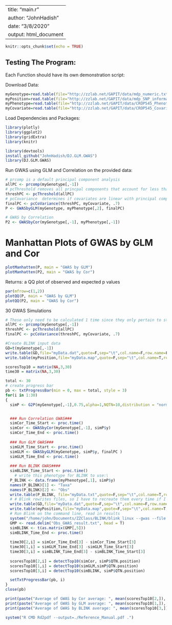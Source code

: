 
---
title: "main.r"
author: "JohnHadish"
date: "3/8/2020"
output: html_document
---

```r
knitr::opts_chunk$set(echo = TRUE)
```

## Testing The Program:
Each Function should have its own demonstration script: 

Download Data:
```r
myGenotype=read.table(file="http://zzlab.net/GAPIT/data/mdp_numeric.txt",head=T)
myPosition=read.table(file="http://zzlab.net/GAPIT/data/mdp_SNP_information.txt",head=T)
myPhenotype=read.table(file="http://zzlab.net/GAPIT/data/CROP545_Phenotype.txt",head=T)
myCovariate=read.table(file="http://zzlab.net/GAPIT/data/CROP545_Covariates.txt",head=T)
```

Load Dependencies and Packages:
```r
library(plotly)
library(ggplot2)
library(gridExtra)
library(knitr)

library(devtools)
install_github("JohnHadish/DJ.GLM.GWAS")
library(DJ.GLM.GWAS)
```

Run GWAS using GLM and Correlation on the provided data:
```r
# prcomp is a default principal component analysis
allPC <- prcomp(myGenotype[,-1])
# pcThreshold removes all princpal components that account for less than threshold
threshPC <- pcThreshold(allPC)
# pcCovariance  determines if covariates are linear with principal components
finalPC <- pcCoVariance(threshPC, myCovariate, .7)
P <- GWASbyGLM(myGenotype, myPhenotype[,2], finalPC)

# GWAS by Correlation
P2 <- GWASbyCor(myGenotype[,-1], myPhenotype[,-1])
```

# Manhattan Plots of GWAS by GLM and Cor
```r
plotManhatten(P, main = "GWAS by GLM")
plotManhatten(P2, main = "GWAS by Cor")
```
 

Returns: a QQ plot of observed and expected p values
```r
par(mfrow=c(1,2))
plotQQ(P, main = "GWAS by GLM")
plotQQ(P2, main = "GWAS by Cor")
```

30 GWAS Simulations
```r
# These only need to be calculated 1 time since they only pertain to structure of Genotype
allPC <- prcomp(myGenotype[,-1])
threshPC <- pcThreshold(allPC)
finalPC <- pcCoVariance(threshPC, myCovariate, .7)

#Create BLINK input data
GD=t(myGenotype[,-1])
write.table(GD,file="myData.dat",quote=F,sep="\t",col.name=F,row.name=F)
write.table(myPosition,file="myData.map",quote=F,sep="\t",col.name=T,row.name=F)

scoresTop10 = matrix(NA,3,30)
time30 = matrix(NA,3,30)

total <- 30
# create progress bar
pb <- txtProgressBar(min = 0, max = total, style = 3)
for(i in 1:30)
{
  simP <- G2P(myGenotype[,-1],0.75,alpha=1,NQTN=10,distribution = "norm")


  ### Run Correlation GWAS###
  simCor_Time_Start <- proc.time()
  simCor <- GWASbyCor(myGenotype[,-1], simP$y)
  simCor_Time_End <- proc.time()
  
  ### Run GLM GWAS###
  simGLM_Time_Start <- proc.time()
  simGLM <- GWASbyGLM(myGenotype, simP$y, finalPC )
  simGLM_Time_End <- proc.time()
  
  ### Run BLINK GWAS####
  simBLINK_Time_Start <- proc.time()
    # write this phenotype for BLINK to use:\
  P_BLINK <- data.frame(myPhenotype[,1], simP$y)
  names(P_BLINK)[1] <- "Taxa"
  names(P_BLINK)[2] <- "Obs"
  write.table(P_BLINK, file="myData.txt",quote=F,sep="\t",col.name=T,row.name=F)
  # # Blink rewrites files, so I have to recreate them every time if I wantit to run
  write.table(GD,file="myData.dat",quote=F,sep="\t",col.name=F,row.name=F)
  write.table(myPosition,file="myData.map",quote=F,sep="\t",col.name=T,row.name=F)
  # Run Blink on the command line, read in results
  system("/home/john/Documents/ZZClass/BLINK/blink_linux --gwas --file myData --numeric", wait = TRUE, ignore.stdout = TRUE, ignore.stderr = TRUE)
  GMP <- read.delim("Obs_GWAS_result.txt", head = T)
  simBLINK <- t(as.matrix(GMP[,5]))
  simBLINK_Time_End <- proc.time()
  
  time30[2,i] = simCor_Time_End[3] - simCor_Time_Start[3]
  time30[1,i] = simGLM_Time_End[3] -simGLM_Time_Start[3] 
  time30[3,i] = simBLINK_Time_End[3] - simBLINK_Time_Start[3]
  
  scoresTop10[2,i] = detectTop10(simCor, simP$QTN.position)
  scoresTop10[1,i] = detectTop10(simGLM,simP$QTN.position)
  scoresTop10[3,i] = detectTop10(simBLINK, simP$QTN.position)

  setTxtProgressBar(pb, i)
}
close(pb)

print(paste("Average of GWAS by Cor average: ", mean(scoresTop10[2,]), "SD: ", sd(scoresTop10[2,]), "Time: ", mean(time30[2,])))
print(paste("Average of GWAS by GLM average: ", mean(scoresTop10[1,]), "SD: ", sd(scoresTop10[1,]), "Time: ", mean(time30[1,])))
print(paste("Average of GWAS by BLINK average: ", mean(scoresTop10[3,]), "SD: ", sd(scoresTop10[3,]), "Time: ", mean(time30[3,])))
```

```r
system("R CMD Rd2pdf --output=./Reference_Manual.pdf .")
```

